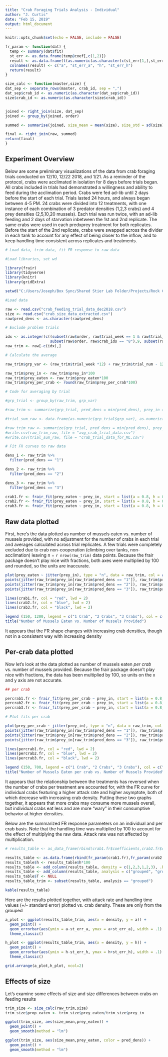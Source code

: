 ```yaml
---
title: "Crab Foraging Trials Analysis - Individual"
author: "J. Curtis"
date: "Feb 15, 2019"
output: html_document
---
```


```r
knitr::opts_chunk$set(echo = FALSE, include = FALSE)
```

```r
fr_param <- function(dat) {
  temp <- summary(dat$fit)
  st_err <- as.data.frame(temp@coef[,c(1,2)])
  result <- as.data.frame(t(as.numeric(as.character(c(st_err[1,],st_err[2,])))))
  colnames(result) <- c("a", "st_err_a", "h", "st_err_h")
  return(result)
}
```

```r
size_calc <- function(master,size) {
dat_sep <- separate_rows(master, crab_id, sep = ",")
dat_sep$crab_id <- as.numeric(as.character(dat_sep$crab_id))
size$crab_id <- as.numeric(as.character(size$crab_id))


joined <- right_join(size, dat_sep)
joined <- group_by(joined, order)

summed <- summarise(joined, size_mean = mean(size), size_std = sd(size), size_min_max = max(size) - min (size))

final <- right_join(raw, summed)
return(final)
}
```

## Experiment Overview
Below are some preliminary visualizations of the data from crab foraging trials conducted on 12/10, 12/22 2018, and 1/21. As a reminder of the protocol, crabs were acclimated in isolation for 8 days before trials began. All crabs included in trials had demonstrated a willingness and ability to feed during the acclimation period. Crabs were fed ad-lib until 2 days before the start of each trial. Trials lasted 24 hours, and always began between 4-5 PM. 24 crabs were divided into 12 treatments, with one instance of each combination of 3 predator densities (1,2,3 crabs) and 4 prey densities (2,5,10,20 mussels). Each trial was run twice, with an ad-lib feeding and 2 days of starvation inbetween the 1st and 2nd replicate. The same crabs were used in each predxprey treatment for both replicates. Before the start of the 2nd replicate, crabs were swapped across the divider in each tank to account for any effect of being closer to the inflow, and to keep handling time consistent across replicates and treatments. 


```r

# Load data, trim data, fit FR response to raw data

#Load libraries, set wd

library(frair)
library(tidyverse)
library(knitr)
library(gridExtra)

setwd("C:/Users/Joseph/Box Sync/Shared Stier Lab Folder/Projects/Rock Crab Research/Data/")

#Load data

raw <- read.csv("crab_feeding_trial_data_dec2018.csv")
size <- read.csv("crab_size_data_extracted.csv")
raw$pred_dens <- as.character(raw$pred_dens)

# Exclude problem trials

idx <- as.integer(c((subset(raw$order, raw$trial_week == 1 & raw$trial_rep == 1 & raw$trial_num == 8)),
                    subset(raw$order, raw$crab_ids == "8"),9, subset(raw$order, raw$prey_eaten == 0)))
raw_trim <- raw[-c(idx),]

# Calculate the average  

raw_trim$grp_var <- (raw_trim$trial_week *12) + raw_trim$trial_num - 12 

raw_trim$prey_in <- raw_trim$prey_in*100
raw_trim$prey_eaten <- raw_trim$prey_eaten*100
raw_trim$prey_per_crab <- round(raw_trim$prey_per_crab*100)

# Code for averaging by trial 

#grp_trial <- group_by(raw_trim, grp_var)

#raw_trim <- summarize(grp_trial, pred_dens = min(pred_dens), prey_in = mean(prey_in)*100, prey_eaten = round(mean(prey_eaten)*100), prey_per_crab = round(mean(prey_per_crab)*100))

#trial_sum_raw <- data.frame(as.numeric(grp_trial$grp_var), as.numeric(grp_trial$pred_dens), as.numeric(grp_trial$prey_in), as.numeric(grp_trial$prey_eaten), as.numeric(grp_trial$prey_per_crab))

#raw_trim_raw <- summarize(grp_trial, pred_dens = min(pred_dens), prey_in = mean(prey_in), prey_eaten = round(mean(prey_eaten)), prey_per_crab = round(mean(prey_per_crab)))
#write.csv(raw_trim_raw, file = "avg_crab_trial_data.csv")
#write.csv(trial_sum_raw, file = "crab_trial_data_for_ML.csv")
```

```r
# Fit FR curves to raw data

dens_1 <- raw_trim %>%
  filter(pred_dens == "1")

dens_2 <- raw_trim %>%
  filter(pred_dens == "2")

dens_3 <- raw_trim %>%
  filter(pred_dens == "3")

crab1.fr <- frair_fit(prey_eaten ~ prey_in, start = list(a = 0.8, h = 0.02), fixed = list(T = 1), response = "hollingsII", data = dens_1)
crab2.fr <- frair_fit(prey_eaten ~ prey_in, start = list(a = 0.8, h = 0.02), fixed = list(T = 1), response = "hollingsII", data = dens_2)
crab3.fr <- frair_fit(prey_eaten ~ prey_in, start = list(a = 0.8, h = 0.02), fixed = list(T = 1), response = "hollingsII", data = dens_3)
```

## Raw data plotted

First, here's the data plotted as number of mussels eaten vs. number of mussels provided, with no adjustment for the number of crabs in each trial and averages calculated across trial replicates. A few trials were completely excluded due to crab non-cooperation (climbing over tanks, non-acclimation) leaving n = `r nrow(raw_trim)` data points. Because the frair package doesn't play nice with fractions, both axes were multiplied by 100 and rounded, so the units are inaccurate.

```r

plot(prey_eaten ~ jitter(prey_in), type = "n", data = raw_trim, col = as.factor(raw_trim$pred_dens), xlab = "Prey Density (N0)", ylab = "Prey Consumed (Ne)")
points(jitter(raw_trim$prey_in[raw_trim$pred_dens == "1"]), raw_trim$prey_eaten[raw_trim$pred_dens == "1"], col = "red", cex = 1.1)
points(jitter(raw_trim$prey_in[raw_trim$pred_dens == "2"]), raw_trim$prey_eaten[raw_trim$pred_dens == "2"], col = "blue", cex = 1.1)
points(jitter(raw_trim$prey_in[raw_trim$pred_dens == "3"]), raw_trim$prey_eaten[raw_trim$pred_dens == "3"], col = "black", cex = 1.1)

lines(crab1.fr, col = "red", lwd = 2)
lines(crab2.fr, col = "blue", lwd = 2)
lines(crab3.fr, col = "black", lwd = 2)

legend (150, 1200, legend = c("1 Crab", "2 Crabs", "3 Crabs"), col = c("red", "blue", "black"), lwd = 2)
title("Number of Mussels Eaten vs. Number of Mussels Provided")

```

It appears that the FR shape changes with increasing crab densities, though not in a consistent way with increasing density
 
## Per-crab data plotted

Now let's look at the data plotted as number of mussels eaten *per crab* vs. number of mussels provided. Because the frair package doesn't play nice with fractions, the data has been multiplied by 100, so units on the x and y axis are not accurate. 

```r

## per crab

percrab1.fr <- frair_fit(prey_per_crab ~ prey_in, start = list(a = 0.8, h = 0.02), fixed = list(T = 1), response = "hollingsII", data = dens_1)
percrab2.fr <- frair_fit(prey_per_crab ~ prey_in, start = list(a = 0.8, h = 0.02), fixed = list(T = 1), response = "hollingsII", data = dens_2)
percrab3.fr <- frair_fit(prey_per_crab ~ prey_in, start = list(a = 0.8, h = 0.02), fixed = list(T = 1), response = "hollingsII", data = dens_3)

```


```r

# Plot fits per crab

plot(prey_per_crab ~ jitter(prey_in), type = "n", data = raw_trim, col = as.factor(raw_trim$pred_dens), xlab = "Prey Density (N0)", ylab = "Prey Consumed per Crab (Ne)")
points(jitter(raw_trim$prey_in[raw_trim$pred_dens == "1"]), raw_trim$prey_per_crab[raw_trim$pred_dens == "1"], col = "red", cex = 1.1)
points(jitter(raw_trim$prey_in[raw_trim$pred_dens == "2"]), raw_trim$prey_per_crab[raw_trim$pred_dens == "2"], col = "blue", cex = 1.1)
points(jitter(raw_trim$prey_in[raw_trim$pred_dens == "3"]), raw_trim$prey_per_crab[raw_trim$pred_dens == "3"], col = "black", cex = 1.1)

lines(percrab1.fr, col = "red", lwd = 2)
lines(percrab2.fr, col = "blue", lwd = 2)
lines(percrab3.fr, col = "black", lwd = 2)

legend (150, 700, legend = c("1 Crab", "2 Crabs", "3 Crabs"), col = c("red", "blue", "black"), lwd = 2)
title("Number of Mussels Eaten per crab vs. Number of Mussels Provided")

```

It appears that the relationship between the treatments has reversed when the number of crabs per treatment are accounted for, with the FR curve for individual crabs featuring a higher attack rate and higher asymptote, both of which decrease  with increasing crab density. Putting these two graphs together, it appears that more crabs may consume more mussels overall, but individual crabs eat less and are more "wary" in their consumptive behavior at higher densities. 

Below are the summarized FR response parameters on an individual and per crab basis. Note that the handling time was multiplied by 100 to account for the effect of multiplying the raw data. Attack rate was not affected by multiplication. 

```r

# results_table <- as_data_frame(rbind(crab1.fr$coefficients,crab2.fr$coefficients,crab3.fr$coefficients,percrab1.fr$coefficients,percrab2.fr$coefficients,percrab3.fr$coefficients))

results_table <- as.data.frame(rbind(fr_param(crab1.fr),fr_param(crab2.fr),fr_param(crab3.fr),fr_param(percrab1.fr),fr_param(percrab2.fr),fr_param(percrab3.fr)))
results_table$h <- results_table$h*100
results_table <- add_column(results_table, density = c(1,2,3,1,2,3), .before = "a")
results_table <- add_column(results_table, analysis = c("grouped", "grouped", "grouped", "per crab", "per crab", "per crab"), .before = "a")
results_table$T <- NULL
results_table_trim <- subset(results_table, analysis == "grouped")
```

```r

kable(results_table)

```

Here are the results plotted together, with attack rate and handling time values (+/- standard error) plotted vs. crab density. These are only from the grouped 
```r

a_plot <- ggplot(results_table_trim, aes(x = density, y = a)) +
  geom_point() +
  geom_errorbar(aes(ymin = a-st_err_a, ymax = a+st_err_a), width = .1) +
  theme_classic()

h_plot <- ggplot(results_table_trim, aes(x = density, y = h)) +
  geom_point() +
  geom_errorbar(aes(ymin = h-st_err_h, ymax = h+st_err_h), width = .1) +
  theme_classic()

grid.arrange(a_plot,h_plot, ncol=2)  


```


## Effects of size

Let's examine some effects of size and size differences between crabs on feeding results

```r


trim_size <- size_calc(raw_trim,size)
trim_size$prop_eaten <- trim_size$prey_eaten/trim_size$prey_in

ggplot(trim_size, aes(size_mean,prey_eaten)) +
  geom_point() +
  geom_smooth(method = "lm")

ggplot(trim_size, aes(size_mean,prey_eaten, color = pred_dens)) +
  geom_point() +
  geom_smooth(method = "lm")

```

